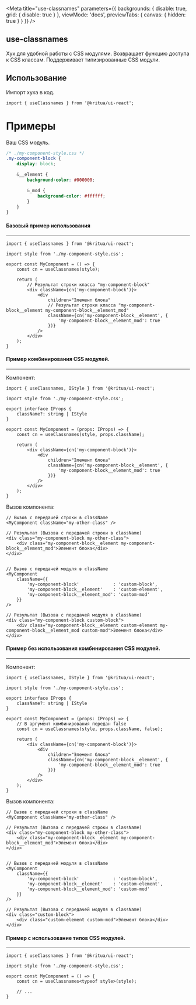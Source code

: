
<Meta
    title="use-classnames"
    parameters={{
        backgrounds: {
            disable: true,
            grid: {
                disable: true
            }
        },
        viewMode: 'docs',
        previewTabs: {
            canvas: {
                hidden: true
            }
        }
    }}
/>

## use-classnames
Хук для удобной работы с CSS модулями. Возвращает функцию доступа к CSS классам.
Поддерживает типизированные CSS модули.

## Использование
Импорт хука в код.
```tsx
import { useClassnames } from '@kritua/ui-react';
```

# Примеры
Ваш CSS модуль.
```css
/* ./my-component-style.css */
.my-component-block {
    display: block;

    &__element {
        background-color: #000000;

        &_mod {
            background-color: #ffffff;
        }
    }
}
```

#### Базовый пример использования
---
```tsx
import { useClassnames } from '@kritua/ui-react';

import style from './my-component-style.css';

export const MyComponent = () => {
    const cn = useClassnames(style);

    return (
        // Результат строки класса "my-component-block"
        <div className={cn('my-component-block')}>
            <div
                children="Элемент блока"
                // Результат строки класса "my-component-block__element my-component-block__element_mod"
                className={cn('my-component-block__element', {
                    'my-component-block__element_mod': true
                })}
            />
        </div>
    );
}
```

#### Пример комбинирования CSS модулей.
---
Компонент:
```tsx
import { useClassnames, IStyle } from '@kritua/ui-react';

import style from './my-component-style.css';

export interface IProps {
    className?: string | IStyle
}

export const MyComponent = (props: IProps) => {
    const cn = useClassnames(style, props.className);

    return (
        <div className={cn('my-component-block')}>
            <div
                children="Элемент блока"
                className={cn('my-component-block__element', {
                    'my-component-block__element_mod': true
                })}
            />
        </div>
    );
}
```

Вызов компонента:
```tsx
// Вызов с передачей строки в className
<MyComponent className="my-other-class" />

// Результат (Вызова с передачей строки в className)
<div class="my-component-block my-other-class">
    <div class="my-component-block__element my-component-block__element_mod">Элемент блока</div>
</div>


// Вызов с передачей модуля в className
<MyComponent
    className={{
        'my-component-block'             : 'custom-block',
        'my-component-block__element'    : 'custom-element',
        'my-component-block__element_mod': 'custom-mod'
    }}
/>

// Результат (Вызова с передачей модуля в className)
<div class="my-component-block custom-block">
    <div class="my-component-block__element custom-element my-component-block__element_mod custom-mod">Элемент блока</div>
</div>
```

#### Пример без использования комбинирования CSS модулей.
---
Компонент:
```tsx
import { useClassnames, IStyle } from '@kritua/ui-react';

import style from './my-component-style.css';

export interface IProps {
    className?: string | IStyle
}

export const MyComponent = (props: IProps) => {
    // В аргумент комбинирования передан false
    const cn = useClassnames(style, props.className, false);

    return (
        <div className={cn('my-component-block')}>
            <div
                children="Элемент блока"
                className={cn('my-component-block__element', {
                    'my-component-block__element_mod': true
                })}
            />
        </div>
    );
}
```

Вызов компонента:
```tsx
// Вызов с передачей строки в className
<MyComponent className="my-other-class" />

// Результат (Вызова с передачей строки в className)
<div class="my-component-block my-other-class">
    <div class="my-component-block__element my-component-block__element_mod">Элемент блока</div>
</div>


// Вызов с передачей модуля в className
<MyComponent
    className={{
        'my-component-block'             : 'custom-block',
        'my-component-block__element'    : 'custom-element',
        'my-component-block__element_mod': 'custom-mod'
    }}
/>

// Результат (Вызова с передачей модуля в className)
<div class="custom-block">
    <div class="custom-element custom-mod">Элемент блока</div>
</div>
```

#### Пример с использование типов CSS модулей.
---
```tsx
import { useClassnames } from '@kritua/ui-react';

import style from './my-component-style.css';

export const MyComponent = () => {
    const cn = useClassnames<typeof style>(style);

    // ...
}
```
